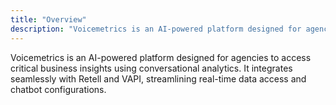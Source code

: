 ```yaml
---
title: "Overview"
description: "Voicemetrics is an AI-powered platform designed for agencies to access critical business insights using conversational analytics. It integrates seamlessly with Retell and VAPI, streamlining real-time data access and chatbot configurations."
---
```


Voicemetrics is an AI-powered platform designed for agencies to access critical business insights using conversational analytics. It integrates seamlessly with Retell and VAPI, streamlining real-time data access and chatbot configurations.